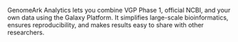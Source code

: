 GenomeArk Analytics lets you combine VGP Phase 1, official NCBI, and your own data using the Galaxy Platform.
It simplifies large-scale bioinformatics, ensures reproducibility, and makes results easy to share with other researchers.
